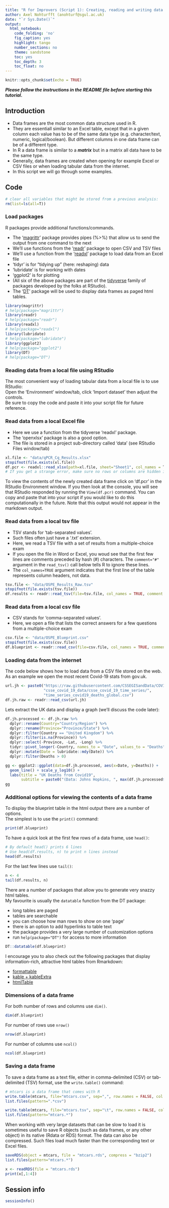 ```yaml
---
title: "R for Improvers (Script 1): Creating, reading and writing data frames"
author: Axel Nohturfft (anohturf@sgul.ac.uk)
date: "`r Sys.Date()`"
output:
  html_notebook:
    code_folding: 'no'
    fig_caption: yes
    highlight: tango
    number_sections: no
    theme: sandstone
    toc: yes
    toc_depth: 3
    toc_float: no
---
```


```r
knitr::opts_chunk$set(echo = TRUE)
```


**_Please follow the instructions in the README file before starting this tutorial._**


## Introduction  

* Data frames are the most common data structure used in R.  
* They are essentiall similar to an Excel table, except that in a given column each value has to be of the same data type (e.g. character/text, numeric, logical/boolean). But different columns in one data frame can be of a different type.  
* In R a data frame is similar to a _**matrix**_ but in a matrix all data have to be the same type.  
* Generally, data frames are created when opening for example Excel or CSV files or when loading tabular data from the internet.  
* In this script we will go through some examples.  

## Code  
```r
# clear all variables that might be stored from a previous analysis:
rm(list=ls(all=T))
```

### Load packages  
R packages provide additional functions/commands.  

* The '[magrittr](https://cran.r-project.org/web/packages/magrittr/vignettes/magrittr.html)' package provides pipes (%>%) that allow us to send the output from one command to the next  
* We'll use functions from the '[readr](https://readr.tidyverse.org/)' package to open CSV and TSV files  
* We'll use a function from the '[readxl](https://readxl.tidyverse.org/)' package to load data from an Excel file  
* 'tidyr' is for "tidying up" (here: reshaping) data  
* 'lubridate' is for working with dates  
* 'ggplot2' is for plotting  
* (All six of the above packages are part of the [tidyverse](https://www.tidyverse.org/) family of packages developed by the folks at RStudio).  
* The '[DT](https://rstudio.github.io/DT/)' package will be used to display data frames as paged html tables.  
```r
library(magrittr)
# help(package="magrittr")
library(readr)
# help(package="readr")
library(readxl)
# help(package="readxl")
library(lubridate)
# help(package="lubridate")
library(ggplot2)
# help(package="ggplot2")
library(DT)
# help(package="DT")
```

### Reading data from a local file using RStudio  
The most convenient way of loading tabular data from a local file is to use RStudio:  
Open the 'Environment' window/tab, click 'Import dataset' then adjust the controls.  
Be sure to copy the code and paste it into your script file for future reference.  

### Read data from a local Excel file  
* Here we use a function from the tidyverse 'readxl' package.  
* The 'openxlsx' package is also a good option.  
* The file is stored in a project sub-directory called 'data' (see RStudio Files window/tab)  

```r
xl.file <- "data/qPCR_Cq_Results.xlsx"
stopifnot(file.exists(xl.file))
df.pcr <- readxl::read_xlsx(path=xl.file, sheet="Sheet1", col_names = T, range = "D1:H9")
# If you get a strange error, make sure no rows or columns are hidden in the Excel file
```

To view the contents of the newly created data frame click on 'df.pcr' in the RStudio Environment window. If you then look at the console, you will see that RStudio responded by running the `View(df.pcr)` command. You can copy and paste that into your script if you would like to do this computationally in the future. Note that this output would not appear in the markdown output.  

### Read data from a local tsv file  
* TSV stands for 'tab-separated values'.  
* Such files often just have a '.txt' extension.  
* Here, we read a TSV file with a set of results from a multiple-choice exam  
* If you open the file in Word or Excel, you woud see that the first few lines are comments preceded by hash (#) characters. The `comment="#"` argument in the `read_tsv()` call below tells R to ignore these lines.  
* The `col_names=TRUE` argument indicates that the first line of the table represents column headers, not data.  

```r
tsv.file <- "data/OSPE_Results_Raw.tsv"
stopifnot(file.exists(tsv.file))
df.results <- readr::read_tsv(file=tsv.file, col_names = TRUE, comment = "#")
```


### Read data from a local csv file  

* CSV stands for 'comma-separated values'.  
* Here, we open a file that lists the correct answers for a few questions from a multiple-choice exam

```r
csv.file <- "data/OSPE_Blueprint.csv"
stopifnot(file.exists(csv.file))
df.blueprint <- readr::read_csv(file=csv.file, col_names = TRUE, comment = "#")
```


### Loading data from the internet  
The code below shows how to load data from a CSV file stored on the web.
As an example we open the most recent Covid-19 stats from gov.uk.  
```r
url.jh <- paste0("https://raw.githubusercontent.com/CSSEGISandData/COVID-19/master/",
                 "csse_covid_19_data/csse_covid_19_time_series/",
                 "time_series_covid19_deaths_global.csv")
df.jh.raw <- readr::read_csv(url.jh)
```

Lets extract the UK data and display a graph (we'll discuss the code later):  
```r
df.jh.processed <- df.jh.raw %>% 
  dplyr::rename(Country="Country/Region") %>% 
  dplyr::rename(Province="Province/State") %>% 
  dplyr::filter(Country == "United Kingdom") %>% 
  dplyr::filter(is.na(Province)) %>% 
  dplyr::select(-Province, -Lat, -Long) %>% 
  tidyr::pivot_longer(-Country, names_to = "Date", values_to = "Deaths") %>% 
  dplyr::mutate(Date = lubridate::mdy(Date)) %>% 
  dplyr::filter(Deaths > 0)

gg <- ggplot2::ggplot(data=df.jh.processed, aes(x=Date, y=Deaths)) +
  geom_line() + scale_y_log10() +
  labs(title = "UK Deaths from Covid19",
       subtitle = paste0("(Data: Johns Hopkins, ", max(df.jh.processed$Date), ")"))
gg
```


### Additional options for viewing the contents of a data frame  
To display the blueprint table in the html output there are a number of options.  
The simplest is to use the `print()` command:
```r
print(df.blueprint)
```

To have a quick look at the first few rows of a data frame, use `head()`:  
```r
# By default head() prints 6 lines
# Use head(df.results, n) to print n lines instead
head(df.results)
```

For the last few lines use `tail()`:  
```r
n <- 4
tail(df.results, n)
```


There are a number of packages that allow you to generate very snazzy html tables.  
My favourite is usually the `datatable` function from the DT package:  

* long tables are paged  
* tables are searchable  
* you can choose how man rows to show on one 'page'  
* there is an option to add hyperlinks to table text  
* the package provides a very large number of customization options  
* run `help(package="DT")` for access to more information  
```r
DT::datatable(df.blueprint)
```

I encourage you to also check out the following packages that display information-rich, attractive html tables from Rmarkdown:  

* [formattable](https://github.com/renkun-ken/formattable)  
* [kable + kableExtra](http://haozhu233.github.io/kableExtra/awesome_table_in_html.html)  
* [htmlTable](https://github.com/gforge/htmlTable)  

### Dimensions of a data frame  
For both number of rows and columns use `dim()`.  
```r
dim(df.blueprint)
```

For number of rows use `nrow()`  
```r
nrow(df.blueprint)
```

For number of columns use `ncol()`  
```r
ncol(df.blueprint)
```

### Saving a data frame  
To save a data frame as a text file, either in comma-delimited (CSV) or tab-delimited (TSV) format, use the `write.table()` command:  

```r
# mtcars is a data frame that comes with R
write.table(mtcars, file="mtcars.csv", sep=",", row.names = FALSE, col.names = TRUE)
list.files(pattern=".*csv")
```

```r
write.table(mtcars, file="mtcars.tsv", sep="\t", row.names = FALSE, col.names = TRUE)
list.files(pattern="mtcars.*")
```

When working with very large datasets that can be slow to load it is sometimes useful to save R objects (such as data frames, or any other object) in its native (Rdata or RDS) format. The data can also be compressed. Such files load much faster than the corresponding text or Excel files.  

```r
saveRDS(object = mtcars, file = "mtcars.rds", compress = "bzip2")
list.files(pattern="mtcars.*")
```

```r
x <- readRDS(file = "mtcars.rds")
print(x[,1:4])
```



## Session info  
```r
sessionInfo()
```


